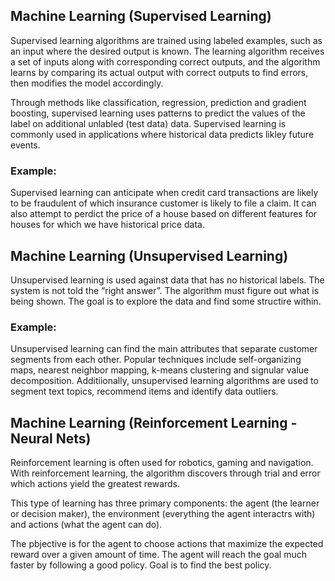 
## Machine Learning (Supervised Learning)

Supervised learning algorithms are trained using labeled examples, such as an input where the desired output is known.
The learning algorithm receives a set of inputs along with corresponding correct outputs, and the algorithm learns by comparing its actual output with correct outputs to find errors, then modifies the model accordingly.

Through methods like classification, regression, prediction and gradient boosting, supervised learning uses patterns to predict the values of the label on additional unlabled (test data) data. 
Supervised learning is commonly used in applications where historical data predicts likley future events. 

### Example: 
Supervised learning can anticipate when credit card transactions are likely to be fraudulent of which insurance customer is likely to file a claim. It can also attempt to perdict the price of a house based on different features for houses for which we have historical price data. 

## Machine Learning (Unsupervised Learning)

Unsupervised learning is used against data that has no historical labels. The system is not told the "right answer". The algorithm must figure out what is being shown. The goal is to explore the data and find some structire within. 

### Example: 

Unsupervised learning can find the main attributes that separate customer segments from each other. Popular techniques include self-organizing maps, nearest neighbor mapping, k-means clustering and signular value decomposition. Additiionally, unsupervised learning algorithms are used to segment text topics, recommend items and identify data outliers. 

## Machine Learning (Reinforcement Learning - Neural Nets)

Reinforcement learning is often used for robotics, gaming and navigation. With reinforcement learning, the algorithm discovers through trial and error which actions yield the greatest rewards. 

This type of learning has three primary components: the agent (the learner or decision maker), the environment (everything the agent interactrs with) and actions (what the agent can do). 

The pbjective is for the agent to choose actions that maximize the expected reward over a given amount of time. The agent will reach the goal much faster by following a good policy. Goal is to find the best policy. 
